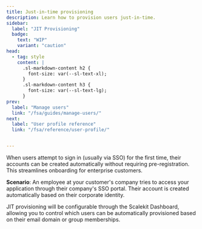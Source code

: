```yaml
---
title: Just-in-time provisioning
description: Learn how to provision users just-in-time.
sidebar:
  label: "JIT Provisioning"
  badge:
    text: "WIP"
    variant: "caution"
head:
  - tag: style
    content: |
      .sl-markdown-content h2 {
        font-size: var(--sl-text-xl);
      }
      .sl-markdown-content h3 {
        font-size: var(--sl-text-lg);
      }
prev:
  label: "Manage users"
  link: "/fsa/guides/manage-users/"
next:
  label: "User profile reference"
  link: "/fsa/reference/user-profile/"


---
```



When users attempt to sign in (usually via SSO) for the first time, their accounts can be created automatically without requiring pre-registration. This streamlines onboarding for enterprise customers.

**Scenario**: An employee at your customer's company tries to access your application through their company's SSO portal. Their account is created automatically based on their corporate identity.

JIT provisioning will be configurable through the Scalekit Dashboard, allowing you to control which users can be automatically provisioned based on their email domain or group memberships.